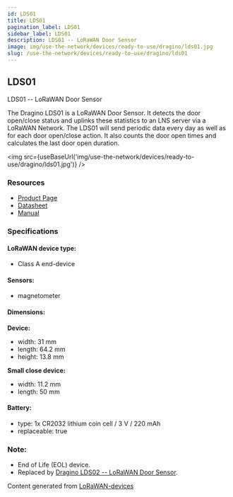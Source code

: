 ```yaml
---
id: LDS01
title: LDS01
pagination_label: LDS01
sidebar_label: LDS01
description: LDS01 -- LoRaWAN Door Sensor
image: img/use-the-network/devices/ready-to-use/dragino/lds01.jpg
slug: /use-the-network/devices/ready-to-use/dragino/lds01
---
```



## LDS01

LDS01 -- LoRaWAN Door Sensor

The Dragino LDS01 is a LoRaWAN Door Sensor. It detects the door open/close status and uplinks these statistics to an LNS server via a LoRaWAN Network.
The LDS01 will send periodic data every day as well as for each door open/close action.
It also counts the door open times and calculates the last door open duration.

<img src={useBaseUrl('img/use-the-network/devices/ready-to-use/dragino/lds01.jpg')} />

### Resources

- [Product Page](http://www.dragino.com/products/lora-lorawan-end-node/item/157-lds01.html)
- [Datasheet](https://www.dragino.com/downloads/downloads/LoRa_End_Node/LDS01/Datasheet_LDS01_Door_Sensor.pdf)
- [Manual](https://www.dragino.com/downloads/downloads/LoRa_End_Node/LDS01/LDS01_LoRaWAN_Door_Sensor_UserManual_v1.4.0.pdf)

### Specifications

#### LoRaWAN device type:
- Class A end-device

#### Sensors:

- magnetometer

#### Dimensions:

**Device:**
- width: 31 mm
- length: 64.2 mm
- height: 13.8 mm

**Small close device:**
- width: 11.2 mm
- length: 50 mm

#### Battery:

- type: 1x CR2032 lithium coin cell / 3 V / 220 mAh
- replaceable: true

### Note:

- End of Life (EOL) device.
- Replaced by [Dragino LDS02 -- LoRaWAN Door Sensor](https://www.dragino.com/products/lorawan-nb-iot-door-sensor-water-leak/item/181-lds02.html).

Content generated from [LoRaWAN-devices](https://github.com/TheThingsNetwork/lorawan-devices)
